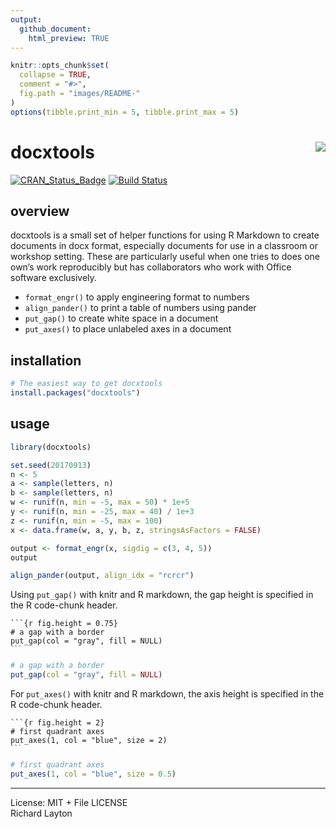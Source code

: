 ```yaml
---
output:
  github_document:
    html_preview: TRUE
---
```


```r
knitr::opts_chunk$set(
  collapse = TRUE,
  comment = "#>",
  fig.path = "images/README-"
)
options(tibble.print_min = 5, tibble.print_max = 5)
```

# docxtools <img src="man/figures/logo.png" align="right" />

[![CRAN_Status_Badge](http://www.r-pkg.org/badges/version/docxtools)](http://cran.r-project.org/package=docxtools)
[![Build Status](https://travis-ci.org/graphdr/docxtools.svg?branch=master)](https://travis-ci.org/graphdr/docxtools)


## overview

docxtools is a small set of helper functions for using R Markdown to create documents in docx format, especially documents for use in a classroom or workshop setting. These are particularly useful when one tries to does one own's work reproducibly but has collaborators who work with Office software exclusively.  

- `format_engr()` to apply engineering format to numbers  
- `align_pander()` to print a table of numbers using pander
- `put_gap()`  to create white space in a document 
- `put_axes()` to place unlabeled axes in a document 


## installation  

```r
# The easiest way to get docxtools
install.packages("docxtools")
```


## usage 

```r
library(docxtools)

set.seed(20170913)
n <- 5
a <- sample(letters, n)
b <- sample(letters, n)
w <- runif(n, min = -5, max = 50) * 1e+5
y <- runif(n, min = -25, max = 40) / 1e+3
z <- runif(n, min = -5, max = 100)
x <- data.frame(w, a, y, b, z, stringsAsFactors = FALSE)

output <- format_engr(x, sigdig = c(3, 4, 5))
output

align_pander(output, align_idx = "rcrcr")
```

Using `put_gap()` with knitr and R markdown, the gap height is specified in the R code-chunk header. 

<pre class="r"><code>```{r fig.height = 0.75}
# a gap with a border
put_gap(col = "gray", fill = NULL)
<code>```</code></code></pre>

```r
# a gap with a border
put_gap(col = "gray", fill = NULL)
```

For `put_axes()` with knitr and R markdown, the axis height is specified in the R code-chunk header. 

<pre class="r"><code>```{r fig.height = 2}
# first quadrant axes
put_axes(1, col = "blue", size = 2)
<code>```</code></code></pre>

```r
# first quadrant axes
put_axes(1, col = "blue", size = 0.5)
```


---
License: MIT + File LICENSE<br> 
Richard Layton
